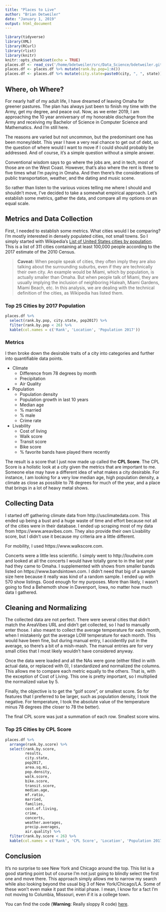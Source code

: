```yaml
---
title: "Places to Live"
author: "Brian Detweiler"
date: "January 1, 2019"
output: html_document
---
```


```r
library(tidyverse)
library(XML)
library(RCurl)
library(rlist)
library(knitr)
knitr::opts_chunk$set(echo = TRUE)
places.df <- read_csv('/home/bdetweiler/src/Data_Science/bdetweiler.github.io/projects/places/final.csv')
places.df <- places.df %>% mutate(rank.by.pop=1:n())
places.df <- places.df %>% mutate(city.state=paste0(city, ", ", state))
```

## Where, oh Where?

For nearly half of my adult life, I have dreamed of leaving Omaha for greener pastures. The plan has always just been to finish my time with 
the Army, get my degree, and peace out. Now, as we enter 2019, I am approaching the 10 year anniversary of my honorable discharge from
the Army and receiving my Bachelor of Science in Computer Science and Mathematics. And I'm still here.

The reasons are varied but not uncommon, but the predominant one has been money/debt. This year I have a very real chance to get out of debt, 
so the question of where would I want to move if I could should probably be addressed. And of course, it's a simple question without a simple
answer.

Conventional wisdom says to go where the jobs are, and in tech, most of those are on the West Coast. However, that's also where the rent is 
three to five times what I'm paying in Omaha. And then there's the considerations of public transportation, weather, and the dating and music scene.

So rather than listen to the various voices telling me where I should and shouldn't move, I've decided to take a somewhat empirical approach. 
Let's establish some metrics, gather the data, and compare all my options on an equal scale.

## Metrics and Data Collection

First, I needed to establish some metrics. What cities would I be comparing? I'm mostly interested in densely populated cities, not small towns.
So I simply started with Wikipedia's [List of United States cities by population](https://en.wikipedia.org/wiki/List_of_United_States_cities_by_population).
This is a list of 311 cities containing at least 100,000 people according to the 2017 estimate of the 2010 Census. 

> **Caveat:** When people speak of cities, they often imply they are also talking about the surrounding suburbs, even if they are technically their own city. An example would be Miami, which by population, is actually smaller than Omaha. But when people talk of Miami, they are usually implying the inclusion of neighboring Hialeah, Miami Gardens, Miami Beach, etc. In this analysis, we are dealing with the technical definition of the cities, as Wikipedia has listed them.

### Top 25 Cities by 2017 Population
```r
places.df %>% 
  select(rank.by.pop, city.state, pop2017) %>% 
  filter(rank.by.pop < 26) %>%
  kable(col.names = c('Rank', 'Location', 'Population 2017'))
```


### Metrics

I then broke down the desirable traits of a city into categories and further into quantifiable data points.

  - Climate
    - Difference from 78 degrees by month
    - Precipitation
    - Air Quality
  - Population
    - Population density
    - Population growth in last 10 years
    - Median age
    - % married
    - % male
    - Crime rate
  - Livability
    - Cost of living
    - Walk score
    - Transit score
    - Bike score
    - % favorite bands have played there recently

The result is a score that I just now made up called the **CPL Score**. The CPL Score is a holistic look at a city given the metrics that are
important to me. Someone else may have a different idea of what makes a city desirable. For instance, I am looking for a very low median age,
high population density, a climate as close as possible to 78 degrees for much of the year, and a place that brings in a lot of heavy metal shows.

## Collecting Data

I started off gathering climate data from http://usclimatedata.com. This ended up being a bust and a huge waste of time and effort because
not all of the cities were in their database. I ended up scraping most of my data from https://www.areavibes.com. They also provide their own
Livability score, but I didn't use it because my criteria are a little different. 

For mobility, I used https://www.walkscore.com. 

Concerts were a little less scientific. I simply went to http://loudwire.com and looked at all the concerts I would have totally gone to in the
last year had they came to Omaha. I supplemented with shows from smaller bands listed on https://www.bandsintown.com. I didn't need that big of a sample size here because it really was kind of a random sample. I ended up with 570 show listings. Good enough for my purposes. More than likely, I wasn't going to find a Behemoth show in Davenport, Iowa, no matter how much data I gathered.

## Cleaning and Normalizing

The collected data are not perfect. There were several cities that didn't match the AreaVibes URL and didn't get collected, so I had to 
manually enter those. I also meant to collect the average temperature for each month, when I mistakenly got the average LOW temperature
for each month. This would have been fine, but during manual entry, I accidentlly put in the average, so there's a bit of a mish-mash. 
The manual entries are for very small cities that I most likely wouldn't have considered anyway.

Once the data were loaded and all the NAs were gone (either filled in with actual data, or replaced with 0), I standardized and normalized the columns. 
This allows me to compare each metric equally to the others. That is, with the exception of Cost of Living. This one is pretty important, so I multiplied
the normalized value by 5. 

Finally, the objective is to get the "golf score", or smallest score. So for features that I preferred to be larger, such as population density, 
I took the negative. For temperature, I took the absolute value of the temperature minus 78 degrees (the closer to 78 the better). 

The final CPL score was just a summation of each row. Smallest score wins. 

### Top 25 Cities by CPL Score
```r
places.df %>% 
  arrange(rank.by.score) %>%
  select(rank.by.score,
         results,
         city.state,
         pop2017,
         area.sq.mi,
         pop.density,
         walk.score,
         bike.score,
         transit.score,
         median.age,
         mf.ratio,
         married,
         families,
         cost.of.living,
         crime,
         concerts,
         weather.averages,
         precip.averages,
         air.quality) %>%
  filter(rank.by.score < 26) %>%
  kable(col.names = c('Rank', 'CPL Score', 'Location', 'Population 2017', "Area mi^2", "Density", "Walk", "Bike", "Transit", "Age", "M/F", "Married", "Families", "Cost of Living", "Crime", "Concerts", "Weather (LOW)", "Precip.", "Air" ))
```

## Conclusion

It's no surprise to see New York and Chicago around the top.
This list is a good starting point but of course I'm not just going to blindly select the first one and move there.
This approach simply allows me to narrow my search while also looking beyond the usual big 3 of New York/Chicago/LA. Some of these won't even make it past
the initial phase. I mean, I know for a fact I'm not moving to Columbia, Missouri, even if it is a college town.

You can find the code (**Warning**: Really sloppy R code) [here](https://github.com/bdetweiler/bdetweiler.github.io/tree/master/projects/places).